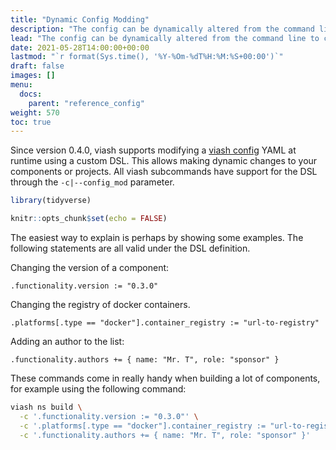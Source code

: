 ```yaml
---
title: "Dynamic Config Modding"
description: "The config can be dynamically altered from the command line to change the component's behaviour during the build-stage."
lead: "The config can be dynamically altered from the command line to change the component's behaviour during the build-stage."
date: 2021-05-28T14:00:00+00:00
lastmod: "`r format(Sys.time(), '%Y-%Om-%dT%H:%M:%S+00:00')`"
draft: false
images: []
menu:
  docs:
    parent: "reference_config"
weight: 570
toc: true
---
```


Since version 0.4.0, viash supports modifying a [viash config](/config) YAML 
at runtime using a custom DSL. This allows making dynamic changes to your components or projects.
All viash subcommands have support for the DSL through the `-c|--config_mod` parameter.


```r
library(tidyverse)

knitr::opts_chunk$set(echo = FALSE)
```


The easiest way to explain is perhaps by showing some examples. The following statements are all valid under the DSL definition.

Changing the version of a component:
```
.functionality.version := "0.3.0"
```

Changing the registry of docker containers.
```
.platforms[.type == "docker"].container_registry := "url-to-registry"
```

Adding an author to the list:
```
.functionality.authors += { name: "Mr. T", role: "sponsor" }
```

These commands come in really handy when building a lot of components, for example using the following command:
```bash
viash ns build \
  -c '.functionality.version := "0.3.0"' \
  -c '.platforms[.type == "docker"].container_registry := "url-to-registry"' \
  -c '.functionality.authors += { name: "Mr. T", role: "sponsor" }'
```
